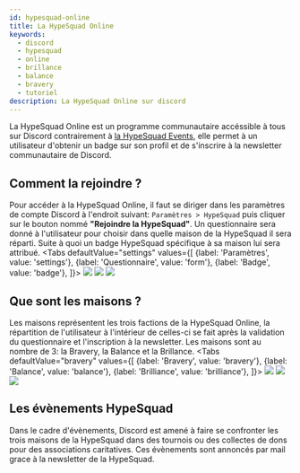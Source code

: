 ```yaml
---
id: hypesquad-online
title: La HypeSquad Online
keywords:
  - discord
  - hypesquad
  - online
  - brillance
  - balance
  - bravery
  - tutoriel
description: La HypeSquad Online sur discord
---
```


La HypeSquad Online est un programme communautaire accéssible à tous sur Discord contrairement à [la HypeSquad Events](./hypesquad-events), elle permet à un utilisateur d'obtenir un badge sur son profil et de s'inscrire à la newsletter communautaire de Discord.

## Comment la rejoindre ?
Pour accéder à la HypeSquad Online, il faut se diriger dans les paramètres de compte Discord à l'endroit suivant: `Paramètres > HypeSquad` puis cliquer sur le bouton nommé **"Rejoindre la HypeSquad"**. Un questionnaire sera donné à l'utilisateur pour choisir dans quelle maison de la HypeSquad il sera réparti. Suite à quoi un badge HypeSquad spécifique à sa maison lui sera attribué.
<Tabs
  defaultValue="settings"
  values={[
    {label: 'Paramètres', value: 'settings'},
    {label: 'Questionnaire', value: 'form'},
    {label: 'Badge', value: 'badge'},
  ]}>
  <TabItem value="settings"><img src="https://i.discord.fr/U8r.png"/></TabItem>
  <TabItem value="form"><img src="https://i.discord.fr/glf.png"/></TabItem>
  <TabItem value="badge"><img src="https://i.discord.fr/WEZ.gif"/></TabItem>
</Tabs>

## Que sont les maisons ?
Les maisons représentent les trois factions de la HypeSquad Online, la répartition de l'utilisateur à l'intérieur de celles-ci se fait après la validation du questionnaire et l'inscription à la newsletter. Les maisons sont au nombre de 3: la Bravery, la Balance et la Brillance. 
<Tabs
  defaultValue="bravery"
  values={[
    {label: 'Bravery', value: 'bravery'},
    {label: 'Balance', value: 'balance'},
    {label: 'Brilliance', value: 'brilliance'},
  ]}>
  <TabItem value="bravery"><img src="https://i.discord.fr/CIF.png"/></TabItem>
  <TabItem value="balance"><img src="https://i.discord.fr/196.png"/></TabItem>
  <TabItem value="brilliance"><img src="https://i.discord.fr/Zho.png"/></TabItem>
</Tabs>

## Les évènements HypeSquad
Dans le cadre d'évènements, Discord est amené à faire se confronter les trois maisons de la HypeSquad dans des tournois ou des collectes de dons pour des associations caritatives. Ces évènements sont annoncés par mail grace à la newsletter de la HypeSquad.
